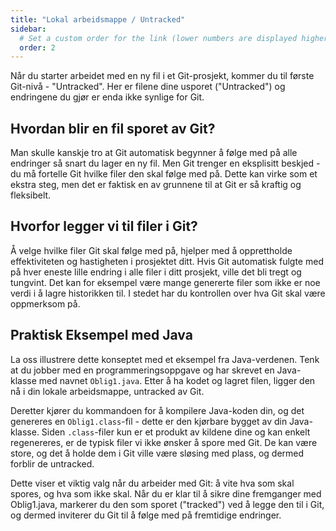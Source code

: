 ```yaml
---
title: "Lokal arbeidsmappe / Untracked"
sidebar:
  # Set a custom order for the link (lower numbers are displayed higher up)
  order: 2
---
```


Når du starter arbeidet med en ny fil i et Git-prosjekt, kommer du til første Git-nivå - "Untracked". Her er filene dine usporet ("Untracked") og endringene du gjør er enda ikke synlige for Git.

## Hvordan blir en fil sporet av Git?

Man skulle kanskje tro at Git automatisk begynner å følge med på alle endringer så snart du lager en ny fil. Men  Git trenger en eksplisitt beskjed - du må fortelle Git hvilke filer den skal følge med på. Dette kan virke som et ekstra steg, men det er faktisk en av grunnene til at Git er så kraftig og fleksibelt.

## Hvorfor legger vi til filer i Git?

Å velge hvilke filer Git skal følge med på, hjelper med å opprettholde effektiviteten og hastigheten i prosjektet ditt. Hvis Git automatisk fulgte med på hver eneste lille endring i alle filer i ditt prosjekt, ville det bli tregt og tungvint. Det kan for eksempel være mange genererte filer som ikke er noe verdi i å lagre historikken til. I stedet har du kontrollen over hva Git skal være oppmerksom på.

## Praktisk Eksempel med Java

La oss illustrere dette konseptet med et eksempel fra Java-verdenen. Tenk at du jobber med en programmeringsoppgave og har skrevet en Java-klasse med navnet `Oblig1.java`. Etter å ha kodet og lagret filen, ligger den nå i din lokale arbeidsmappe, untracked av Git.

Deretter kjører du kommandoen for å kompilere Java-koden din, og det genereres en `Oblig1.class`-fil - dette er den kjørbare bygget av din Java-klasse. Siden `.class`-filer kun er et produkt av kildene dine og kan enkelt regenereres, er de typisk filer vi ikke ønsker å spore med Git. De kan være store, og det å holde dem i Git ville være sløsing med plass, og dermed forblir de untracked.

Dette viser et viktig valg når du arbeider med Git: å vite hva som skal spores, og hva som ikke skal. Når du er klar til å sikre dine fremganger med Oblig1.java, markerer du den som sporet ("tracked") ved å legge den til i Git, og dermed inviterer du Git til å følge med på fremtidige endringer.


<SelectCorrect
  question = "Hvilken av disse filtypene bør vanligvis bli sporet i et Java-prosjekt?"
  correct = "Kildekodefiler (.java)"
  wrong1 = "Kompileringsfiler (.class)"
  wrong2 = "Loggfiler (.log)"
/>


<LikeThisPage />